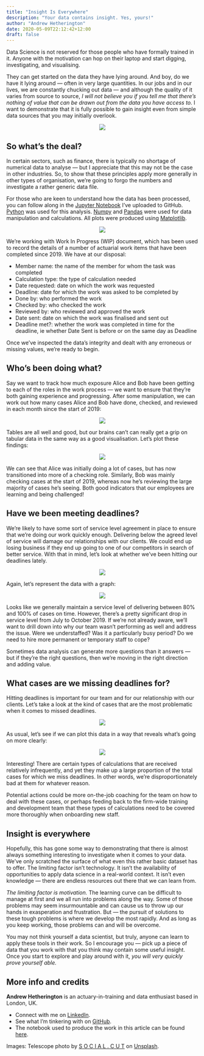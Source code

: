 ---
title: "Insight Is Everywhere"
description: "Your data contains insight. Yes, yours!"
author: "Andrew Hetherington"
date: 2020-05-09T22:12:42+12:00
draft: false
---

Data Science is not reserved for those people who have formally trained in it. Anyone with the motivation can hop on their laptop and start digging, investigating, and visualising.

They can get started on the data they have lying around. And boy, do we have it lying around — often in very large quantities. In our jobs and in our lives, we are constantly chucking out data — and although the quality of it varies from source to source, *I will not believe you if you tell me that there’s nothing of value that can be drawn out from the data you have access to.* I want to demonstrate that it is fully possible to gain insight even from simple data sources that you may initially overlook.

<p align="center">
![](/page/insight-everywhere_files/1d-9IuaaClaQWSHbpkeZwOg.jpeg)
</p>

## So what’s the deal?

In certain sectors, such as finance, there is typically no shortage of numerical data to analyse — but I appreciate that this may not be the case in other industries. So, to show that these principles apply more generally in other types of organisation, we’re going to forgo the numbers and investigate a rather generic data file.

For those who are keen to understand how the data has been processed, you can follow along in the [Jupyter Notebook](https://github.com/andrewhetherington/python-projects/blob/master/Blog%E2%80%94Insight%20Is%20Everywhere/Insight%20Is%20Everywhere.ipynb) I’ve uploaded to GitHub. [Python](https://www.python.org/) was used for this analysis. [Numpy](https://numpy.org/) and [Pandas](https://pandas.pydata.org/) were used for data manipulation and calculations. All plots were produced using [Matplotlib](https://matplotlib.org/).

<p align="center">
![](/page/insight-everywhere_files/1weYU8cJCc_hR1d5Sd7uU7w.png)
</p>

We’re working with Work In Progress (WIP) document, which has been used to record the details of a number of actuarial work items that have been completed since 2019. We have at our disposal:

* Member name: the name of the member for whom the task was completed
* Calculation type: the type of calculation needed
* Date requested: date on which the work was requested
* Deadline: date for which the work was asked to be completed by
* Done by: who performed the work
* Checked by: who checked the work
* Reviewed by: who reviewed and approved the work
* Date sent: date on which the work was finalised and sent out
* Deadline met?: whether the work was completed in time for the deadline, ie whether Date Sent is before or on the same day as Deadline

Once we’ve inspected the data’s integrity and dealt with any erroneous or missing values, we’re ready to begin.

## Who’s been doing what?

Say we want to track how much exposure Alice and Bob have been getting to each of the roles in the work process — we want to ensure that they’re both gaining experience and progressing. After some manipulation, we can work out how many cases Alice and Bob have done, checked, and reviewed in each month since the start of 2019:

<p align="center">
![](/page/insight-everywhere_files/1V5BajX48rb5R9G4AYzDmQw.png)
</p>

Tables are all well and good, but our brains can’t can really get a grip on tabular data in the same way as a good visualisation. Let’s plot these findings:

<p align="center">
![](/page/insight-everywhere_files/14vtVA0O4Jy9O4ZYvPHUKCg.png)
</p>

We can see that Alice was initially doing a lot of cases, but has now transitioned into more of a checking role. Similarly, Bob was mainly checking cases at the start of 2019, whereas now he’s reviewing the large majority of cases he’s seeing. Both good indicators that our employees are learning and being challenged!

## Have we been meeting deadlines?

We’re likely to have some sort of service level agreement in place to ensure that we’re doing our work quickly enough. Delivering below the agreed level of service will damage our relationships with our clients. We could end up losing business if they end up going to one of our competitors in search of better service. With that in mind, let’s look at whether we’ve been hitting our deadlines lately.

<p align="center">
![](/page/insight-everywhere_files/1g1vnIWILOi7OGKi17XZRXA.png)
</p>

Again, let’s represent the data with a graph:

<p align="center">
![](/page/insight-everywhere_files/1LNnIMpqTrNs1_LXYS6mLiw.png)
</p>

Looks like we generally maintain a service level of delivering between 80% and 100% of cases on time. However, there’s a pretty significant drop in service level from July to October 2019. If we’re not already aware, we’ll want to drill down into why our team wasn’t performing as well and address the issue. Were we understaffed? Was it a particularly busy period? Do we need to hire more permanent or temporary staff to cope?

Sometimes data analysis can generate more questions than it answers — but if they’re the right questions, then we’re moving in the right direction and adding value.

## What cases are we missing deadlines for?

Hitting deadlines is important for our team and for our relationship with our clients. Let’s take a look at the kind of cases that are the most problematic when it comes to missed deadlines.

<p align="center">
![](/page/insight-everywhere_files/1rNh354SvHTpoonf1gA_v-A.png)
</p>

As usual, let’s see if we can plot this data in a way that reveals what’s going on more clearly:

<p align="center">
![](/page/insight-everywhere_files/1CRpAoU-iBsQ1CH3kgF-fWA.png)
</p>

Interesting! There are certain types of calculations that are received relatively infrequently, and yet they make up a large proportion of the total cases for which we miss deadlines. In other words, we’re disproportionately bad at them for whatever reason.

Potential actions could be more on-the-job coaching for the team on how to deal with these cases, or perhaps feeding back to the firm-wide training and development team that these types of calculations need to be covered more thoroughly when onboarding new staff.

## Insight is everywhere

Hopefully, this has gone some way to demonstrating that there is almost always something interesting to investigate when it comes to your data. We’ve only scratched the surface of what even this rather basic dataset has to offer. The limiting factor isn’t technology. It isn’t the availability of opportunities to apply data science in a real-world context. It isn’t even knowledge — there are endless resources out there that we can learn from.

*The limiting factor is motivation.* The learning curve can be difficult to manage at first and we all run into problems along the way. Some of those problems may seem insurmountable and can cause us to throw up our hands in exasperation and frustration. But — the pursuit of solutions to these tough problems is where we develop the most rapidly. And as long as you keep working, those problems can and will be overcome.

You may not think yourself a data scientist, but truly, anyone can learn to apply these tools in their work. So I encourage you — pick up a piece of data that you work with that you think may contain some useful insight. Once you start to explore and play around with it, *you will very quickly prove yourself able.*

## More info and credits

**Andrew Hetherington** is an actuary-in-training and data enthusiast based in London, UK.

* Connect with me on [LinkedIn](https://www.linkedin.com/in/andrewmhetherington/).
* See what I’m tinkering with on [GitHub](https://github.com/andrewhetherington/python-projects).
* The notebook used to produce the work in this article can be found [here](https://github.com/andrewhetherington/python-projects/blob/master/Blog%E2%80%94Insight%20Is%20Everywhere/Insight%20Is%20Everywhere.ipynb).

Images: Telescope photo by [S O C I A L . C U T](https://unsplash.com/@socialcut) on [Unsplash](https://unsplash.com/).